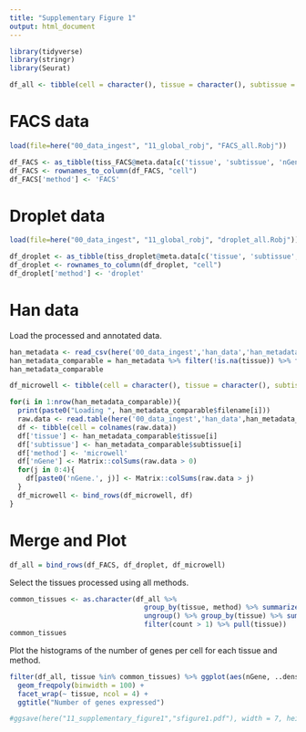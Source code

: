 ```yaml
---
title: "Supplementary Figure 1"
output: html_document
---
```


```r
library(tidyverse)
library(stringr)
library(Seurat)
```

```r
df_all <- tibble(cell = character(), tissue = character(), subtissue = character(), nGene = integer(), method = character())
```

# FACS data

```r
load(file=here("00_data_ingest", "11_global_robj", "FACS_all.Robj"))
```

```r
df_FACS <- as_tibble(tiss_FACS@meta.data[c('tissue', 'subtissue', 'nGene')])
df_FACS <- rownames_to_column(df_FACS, "cell")
df_FACS['method'] <- 'FACS'
```


# Droplet data

```r
load(file=here("00_data_ingest", "11_global_robj", "droplet_all.Robj"))
```

```r
df_droplet <- as_tibble(tiss_droplet@meta.data[c('tissue', 'subtissue', 'nGene')])
df_droplet <- rownames_to_column(df_droplet, "cell")
df_droplet['method'] <- 'droplet'
```

# Han data

Load the processed and annotated data.

```r
han_metadata <- read_csv(here('00_data_ingest','han_data','han_metadata.csv'))
han_metadata_comparable = han_metadata %>% filter(!is.na(tissue)) %>% filter(is.na(subtissue))
han_metadata_comparable
```

```r
df_microwell <- tibble(cell = character(), tissue = character(), subtissue = character(), nGene = integer(), method = character())

for(i in 1:nrow(han_metadata_comparable)){
  print(paste0("Loading ", han_metadata_comparable$filename[i]))
  raw.data <- read.table(here('00_data_ingest','han_data',han_metadata_comparable$filename[i]), header = TRUE)
  df <- tibble(cell = colnames(raw.data))
  df['tissue'] <- han_metadata_comparable$tissue[i]
  df['subtissue'] <- han_metadata_comparable$subtissue[i]
  df['method'] <- 'microwell'
  df['nGene'] <- Matrix::colSums(raw.data > 0)
  for(j in 0:4){
    df[paste0('nGene.', j)] <- Matrix::colSums(raw.data > j)
  }
  df_microwell <- bind_rows(df_microwell, df)
}
```

# Merge and Plot

```r
df_all = bind_rows(df_FACS, df_droplet, df_microwell)
```

Select the tissues processed using all methods.

```r
common_tissues <- as.character(df_all %>% 
                                 group_by(tissue, method) %>% summarize(count = n()) %>% 
                                 ungroup() %>% group_by(tissue) %>% summarize(count = n()) %>% 
                                 filter(count > 1) %>% pull(tissue))
common_tissues
```

Plot the histograms of the number of genes per cell for each tissue and method.

```r
filter(df_all, tissue %in% common_tissues) %>% ggplot(aes(nGene, ..density..,colour = method)) + 
  geom_freqpoly(binwidth = 100) +
  facet_wrap(~ tissue, ncol = 4) + 
  ggtitle("Number of genes expressed")

#ggsave(here("11_supplementary_figure1","sfigure1.pdf"), width = 7, height = 7, units = "in")
```
